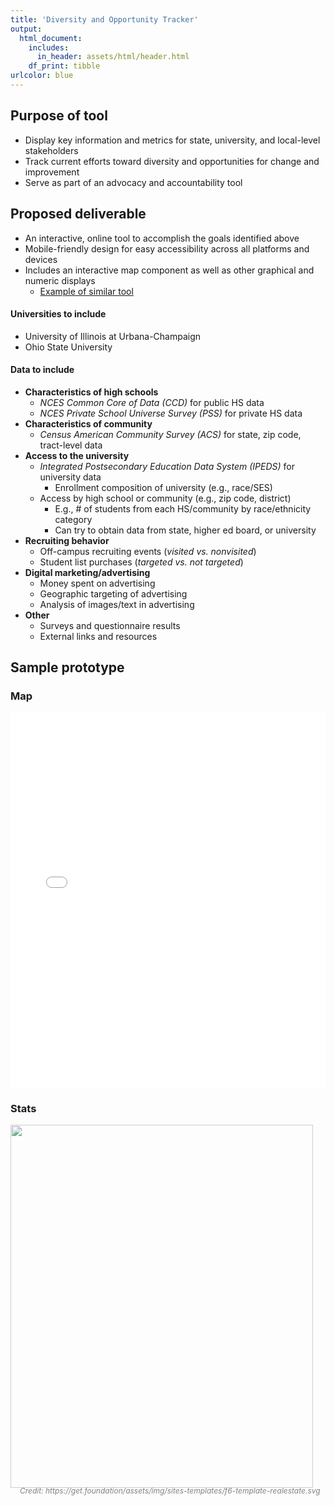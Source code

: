 ```yaml
---
title: 'Diversity and Opportunity Tracker'
output:
  html_document:
    includes:
      in_header: assets/html/header.html
    df_print: tibble
urlcolor: blue
---
```


<style>
.level2 {
  margin-top: 30px;
}

.level4 {
  margin-top: 20px;
}

.tab-content {
  margin-bottom: 20px;
}

.footnote {
  margin-left: 15px;
  margin-top: -15px;
  font-size: 12px;
  color: gray;
  font-style: italic;
}
</style>

## Purpose of tool

- Display key information and metrics for state, university, and local-level stakeholders
- Track current efforts toward diversity and opportunities for change and improvement
- Serve as part of an advocacy and accountability tool

## Proposed deliverable

- An interactive, online tool to accomplish the goals identified above
- Mobile-friendly design for easy accessibility across all platforms and devices
- Includes an interactive map component as well as other graphical and numeric displays
  - [Example of similar tool](https://map.emraresearch.org/)

#### Universities to include

- University of Illinois at Urbana-Champaign
- Ohio State University

#### Data to include

- **Characteristics of high schools**
  - *NCES Common Core of Data (CCD)* for public HS data
  - *NCES Private School Universe Survey (PSS)* for private HS data
- **Characteristics of community**
  - *Census American Community Survey (ACS)* for state, zip code, tract-level data
- **Access to the university**
  - *Integrated Postsecondary Education Data System (IPEDS)* for university data
    - Enrollment composition of university (e.g., race/SES)
  - Access by high school or community (e.g., zip code, district)
    - E.g., # of students from each HS/community by race/ethnicity category
    - Can try to obtain data from state, higher ed board, or university
- **Recruiting behavior**
  - Off-campus recruiting events (*visited vs. nonvisited*)
  - Student list purchases (*targeted vs. not targeted*)
- **Digital marketing/advertising**
  - Money spent on advertising
  - Geographic targeting of advertising
  - Analysis of images/text in advertising
- **Other**
  - Surveys and questionnaire results
  - External links and resources

## Sample prototype {.tabset .tabset-fade .tabset-pills}

### Map

<iframe src="./assets/maps/map_small.html" width="100%" style="border:none; height:600px;"></iframe>

### Stats

<div style="height:605px;">
  <img src="./assets/images/sample_layout.svg" width="98%" style="opacity:80%; filter:hue-rotate(20deg); pointer-events:none;" />
  <p class="footnote">Credit: https://get.foundation/assets/img/sites-templates/f6-template-realestate.svg</p>
</div>
